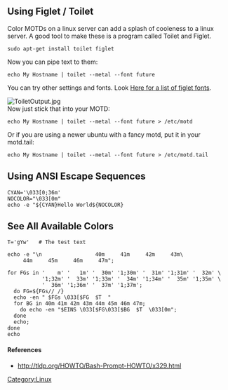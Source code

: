 == Using Figlet / Toilet ==
Color MOTDs on a linux server can add a splash of cooleness to a linux server. A good tool to make these is a program called Toilet and Figlet. 

 sudo apt-get install toilet figlet

Now you can pipe text to them:
 
 echo My Hostname | toilet --metal --font future

You can try other settings and fonts. Look [http://www.figlet.org/examples.html Here for a list of figlet fonts].

[[File:ToiletOutput.jpg]] <br>

Now just stick that into your MOTD:
 
 echo My Hostname | toilet --metal --font future > /etc/motd

Or if you are using a newer ubuntu with a fancy motd, put it in your motd.tail:

 echo My Hostname | toilet --metal --font future > /etc/motd.tail

== Using ANSI Escape Sequences ==
<pre>
CYAN='\033[0;36m'
NOCOLOR="\033[0m"
echo -e "${CYAN}Hello World${NOCOLOR}
</pre>

== See All Available Colors ==
<pre>
T='gYw'   # The test text

echo -e "\n                 40m     41m     42m     43m\
     44m     45m     46m     47m";

for FGs in '    m' '   1m' '  30m' '1;30m' '  31m' '1;31m' '  32m' \
           '1;32m' '  33m' '1;33m' '  34m' '1;34m' '  35m' '1;35m' \
           '  36m' '1;36m' '  37m' '1;37m';
  do FG=${FGs// /}
  echo -en " $FGs \033[$FG  $T  "
  for BG in 40m 41m 42m 43m 44m 45m 46m 47m;
    do echo -en "$EINS \033[$FG\033[$BG  $T  \033[0m";
  done
  echo;
done
echo
</pre>

==== References ====
* http://tldp.org/HOWTO/Bash-Prompt-HOWTO/x329.html
[[Category:Linux]]